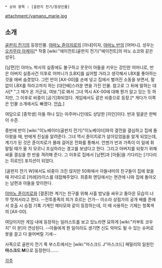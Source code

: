 {{{+1 '''山野真理恵 | Marie Yamano'''}}}

 * 상위 항목 : [골판지 전기/등장인물]

attachment:/yamano_marie.jpg 

== 소개 ==
[[골판지 전기]]의 등장인물. [[야마노 쥰이치로]]의 [아내]이자, [[야마노 반]]의 [어머니]. 성우는 [[오카무라 아케미]][* 작중 [wiki:"에이전트(골판지 전기)"에이전트]의 마노 쇼코와 같은 성우].

[남편]인 야마노 박사의 실종에도 불구하고 꿋꿋이 아들을 키우는 강인한 어머니로, 반은 아버지 실종사건 이후로 어머니가 [LBX]를 싫어할 거라고 생각해서 LBX를 좋아하는 것을 애써 숨겼었다. 그런 반이 [AX-00]를 손에 넣고 집에서 벌어진 소동을 보면서, 말없이 LBX를 하라고까지 하는 [대인배]스러운 면을 가진 인물. 참고로 그 뒤에 말하는 대사[* "그 때가 온 거군요, 여보."]로 봐서 그녀 역시 AX-00에 대해 뭔가 알고 있는 듯 하지만, 그 이후로 비중이 [공기]화되었다. 게임에서도 같은 비중으로 등장.[* 게다가 이쪽은 인물 소개에서도 빠졌다. [[안습]].] 

여담으로 [중학생] 아들 하나 있는 아주머니인데도 상당한 [미인]이다. 반과 얼굴은 판박이 수준. 

중반에 반이 [wiki:"이노베이터(골판지 전기)"이노베이터]와의 결전을 결심하고 집에 돌아왔을 때, 반에게 진실을 알려준다. 그녀 역시 쥰이치로가 살아있었음을 알게 되었는데, 계기가 된 것은 쥰이치로가 몰래 걸어온 전화를 통해서. 언젠가 반과 가족이 이 일에 휘말릴 때가 올 지 모르니 조심하라는 경고를 보냈다고 한다. 그리고 아버지를 되찾기 위해 싸울 결심을 한 반을 격려해 준다. 그 이후로 집에서 [남편]과 [아들]을 기다리는 [기다리는 히로인] 포지션이 되었다.

[골판지 전기 W]에서도 비중이 크진 않지만 50화에서 아들내미의 친구들이 집에 왔을때 저녁으로 [카레]라이스를 대접해주었다. 최종화 엔딩에서는 현관에 나와 집에 돌아오는 남편과 아들을 맞이한다.

[[야마노 쥰이치로]]와 [결혼]한 계기는 친구를 위해 사흘 밤낮을 싸우고 돌아온 모습이 너무 멋져서라고 한다. --전투종족의 피가 흐르는 건가-- 미소라 상점가의 공개 배를 존에서 호출 시 승점 기록 기계인 메타모와 같이 등장하는데, 이 때 사용하는 기체는 청록색의 [AX-00].

여담이지만 게임 내에 등장하는 일러스트를 보고 있노라면 묘하게 [wiki:"카부토 코우지" 이 분]이 연상된다. --아들에게 뭔 일이라도 생기면 신도 악마도 될 수 있는 슈퍼로봇을 끌고 다 쓸어버릴 기세--

사족으로 골판지 전기 폭 부스트에서는 [wiki:"마스크드 J"마스크드] 패밀리의 일원인 '''마스크드 M'''으로 등장한다…….


[[각주]]
